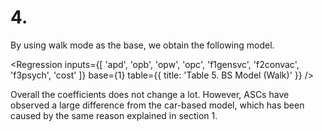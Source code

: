
# 4.

By using walk mode as the base, we obtain the following model.

<Regression
  inputs={[
    'apd',
    'opb',
    'opw',
    'opc',
    'f1gensvc',
    'f2convac',
    'f3psych',
    'cost'
  ]}
  base={1}
  table={{ title: 'Table 5. BS Model (Walk)' }}
/>

Overall the coefficients does not change a lot. However, ASCs have observed a large difference from the car-based model, which has been caused by the same reason explained in section 1.

